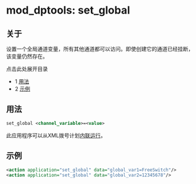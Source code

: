 # mod_dptools: set_global

## 关于

设置一个全局通道变量，所有其他通道都可以访问。即使创建它的通道已经挂断，该变量仍然存在。

点击此处展开目录

* 1 [用法](#-freeswitch--mod_dptools-set_global-)
* 2 [示例](#示例)

## 用法

```xml
set_global <channel_variable>=<value>
```

此应用程序可以从XML拨号计划[内联运行](./6586667.mdx#about)。

## 示例

```xml
<action application="set_global" data="global_var1=FreeSwitch"/>
<action application="set_global" data="global_var2=12345678"/>
```